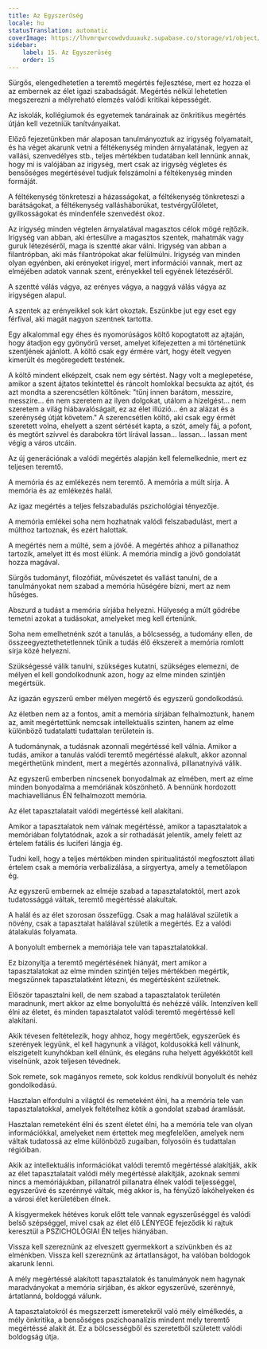 ```yaml
---
title: Az Egyszerűség
locale: hu
statusTranslation: automatic
coverImage: https://lhvmrqwrcowdvduuaukz.supabase.co/storage/v1/object/public/strapi-uploads/small_cover-educacion-fundamental.webp-2d51a7828a2b1309555be27f7e2a61a0.webp
sidebar:
    label: 15. Az Egyszerűség
    order: 15
---
```

Sürgős, elengedhetetlen a teremtő megértés fejlesztése, mert ez hozza el az embernek az élet igazi szabadságát. Megértés nélkül lehetetlen megszerezni a mélyreható elemzés valódi kritikai képességét.

Az iskolák, kollégiumok és egyetemek tanárainak az önkritikus megértés útján kell vezetniük tanítványaikat.

Előző fejezetünkben már alaposan tanulmányoztuk az irigység folyamatait, és ha véget akarunk vetni a féltékenység minden árnyalatának, legyen az vallási, szenvedélyes stb., teljes mértékben tudatában kell lennünk annak, hogy mi is valójában az irigység, mert csak az irigység végletes és bensőséges megértésével tudjuk felszámolni a féltékenység minden formáját.

A féltékenység tönkreteszi a házasságokat, a féltékenység tönkreteszi a barátságokat, a féltékenység vallásháborúkat, testvérgyűlöletet, gyilkosságokat és mindenféle szenvedést okoz.

Az irigység minden végtelen árnyalatával magasztos célok mögé rejtőzik. Irigység van abban, aki értesülve a magasztos szentek, mahatmák vagy guruk létezéséről, maga is szentté akar válni. Irigység van abban a filantrópban, aki más filantrópokat akar felülmúlni. Irigység van minden olyan egyénben, aki erényeket irigyel, mert információi vannak, mert az elméjében adatok vannak szent, erényekkel teli egyének létezéséről.

A szentté válás vágya, az erényes vágya, a naggyá válás vágya az irigységen alapul.

A szentek az erényeikkel sok kárt okoztak. Eszünkbe jut egy eset egy férfival, aki magát nagyon szentnek tartotta.

Egy alkalommal egy éhes és nyomorúságos költő kopogtatott az ajtaján, hogy átadjon egy gyönyörű verset, amelyet kifejezetten a mi történetünk szentjének ajánlott. A költő csak egy érmére várt, hogy ételt vegyen kimerült és megöregedett testének.

A költő mindent elképzelt, csak nem egy sértést. Nagy volt a meglepetése, amikor a szent ájtatos tekintettel és ráncolt homlokkal becsukta az ajtót, és azt mondta a szerencsétlen költőnek: "tűnj innen barátom, messzire, messzire... én nem szeretem az ilyen dolgokat, utálom a hízelgést... nem szeretem a világ hiábavalóságait, ez az élet illúzió... én az alázat és a szerénység útját követem." A szerencsétlen költő, aki csak egy érmét szeretett volna, ehelyett a szent sértését kapta, a szót, amely fáj, a pofont, és megtört szívvel és darabokra tört lírával lassan... lassan... lassan ment végig a város utcáin.

Az új generációnak a valódi megértés alapján kell felemelkednie, mert ez teljesen teremtő.

A memória és az emlékezés nem teremtő. A memória a múlt sírja. A memória és az emlékezés halál.

Az igaz megértés a teljes felszabadulás pszichológiai tényezője.

A memória emlékei soha nem hozhatnak valódi felszabadulást, mert a múlthoz tartoznak, és ezért halottak.

A megértés nem a múlté, sem a jövőé. A megértés ahhoz a pillanathoz tartozik, amelyet itt és most élünk. A memória mindig a jövő gondolatát hozza magával.

Sürgős tudományt, filozófiát, művészetet és vallást tanulni, de a tanulmányokat nem szabad a memória hűségére bízni, mert az nem hűséges.

Abszurd a tudást a memória sírjába helyezni. Hülyeség a múlt gödrébe temetni azokat a tudásokat, amelyeket meg kell értenünk.

Soha nem emelhetnénk szót a tanulás, a bölcsesség, a tudomány ellen, de összeegyeztethetetlennek tűnik a tudás élő ékszereit a memória romlott sírja közé helyezni.

Szükségessé válik tanulni, szükséges kutatni, szükséges elemezni, de mélyen el kell gondolkodnunk azon, hogy az elme minden szintjén megértsük.

Az igazán egyszerű ember mélyen megértő és egyszerű gondolkodású.

Az életben nem az a fontos, amit a memória sírjában felhalmoztunk, hanem az, amit megértettünk nemcsak intellektuális szinten, hanem az elme különböző tudatalatti tudattalan területein is.

A tudománynak, a tudásnak azonnali megértéssé kell válnia. Amikor a tudás, amikor a tanulás valódi teremtő megértéssé alakult, akkor azonnal megérthetünk mindent, mert a megértés azonnalivá, pillanatnyivá válik.

Az egyszerű emberben nincsenek bonyodalmak az elmében, mert az elme minden bonyodalma a memóriának köszönhető. A bennünk hordozott machiavelliánus ÉN felhalmozott memória.

Az élet tapasztalatait valódi megértéssé kell alakítani.

Amikor a tapasztalatok nem válnak megértéssé, amikor a tapasztalatok a memóriában folytatódnak, azok a sír rothadását jelentik, amely felett az értelem fatális és luciferi lángja ég.

Tudni kell, hogy a teljes mértékben minden spiritualitástól megfosztott állati értelem csak a memória verbalizálása, a sírgyertya, amely a temetőlapon ég.

Az egyszerű embernek az elméje szabad a tapasztalatoktól, mert azok tudatossággá váltak, teremtő megértéssé alakultak.

A halál és az élet szorosan összefügg. Csak a mag halálával születik a növény, csak a tapasztalat halálával születik a megértés. Ez a valódi átalakulás folyamata.

A bonyolult embernek a memóriája tele van tapasztalatokkal.

Ez bizonyítja a teremtő megértésének hiányát, mert amikor a tapasztalatokat az elme minden szintjén teljes mértékben megértik, megszűnnek tapasztalatként létezni, és megértésként születnek.

Először tapasztalni kell, de nem szabad a tapasztalatok területén maradnunk, mert akkor az elme bonyolulttá és nehézzé válik. Intenzíven kell élni az életet, és minden tapasztalatot valódi teremtő megértéssé kell alakítani.

Akik tévesen feltételezik, hogy ahhoz, hogy megértőek, egyszerűek és szerények legyünk, el kell hagynunk a világot, koldusokká kell válnunk, elszigetelt kunyhókban kell élnünk, és elegáns ruha helyett ágyékkötőt kell viselnünk, azok teljesen tévednek.

Sok remete, sok magányos remete, sok koldus rendkívül bonyolult és nehéz gondolkodású.

Hasztalan elfordulni a világtól és remeteként élni, ha a memória tele van tapasztalatokkal, amelyek feltételhez kötik a gondolat szabad áramlását.

Hasztalan remeteként élni és szent életet élni, ha a memória tele van olyan információkkal, amelyeket nem értettek meg megfelelően, amelyek nem váltak tudatossá az elme különböző zugaiban, folyosóin és tudattalan régióiban.

Akik az intellektuális információkat valódi teremtő megértéssé alakítják, akik az élet tapasztalatait valódi mély megértéssé alakítják, azoknak semmi nincs a memóriájukban, pillanatról pillanatra élnek valódi teljességgel, egyszerűvé és szerénnyé váltak, még akkor is, ha fényűző lakóhelyeken és a városi élet kerületében élnek.

A kisgyermekek hétéves koruk előtt tele vannak egyszerűséggel és valódi belső szépséggel, mivel csak az élet élő LÉNYEGE fejeződik ki rajtuk keresztül a PSZICHOLÓGIAI ÉN teljes hiányában.

Vissza kell szereznünk az elveszett gyermekkort a szívünkben és az elménkben. Vissza kell szereznünk az ártatlanságot, ha valóban boldogok akarunk lenni.

A mély megértéssé alakított tapasztalatok és tanulmányok nem hagynak maradványokat a memória sírjában, és akkor egyszerűvé, szerénnyé, ártatlanná, boldoggá válunk.

A tapasztalatokról és megszerzett ismeretekről való mély elmélkedés, a mély önkritika, a bensőséges pszichoanalízis mindent mély teremtő megértéssé alakít át. Ez a bölcsességből és szeretetből született valódi boldogság útja.

